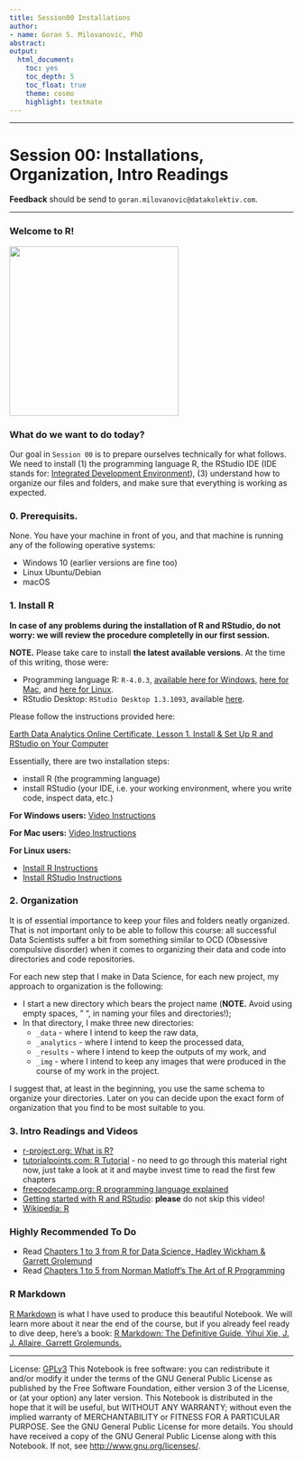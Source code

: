 ```yaml
---
title: Session00 Installations
author:
- name: Goran S. Milovanovic, PhD
abstract: 
output:
  html_document:
    toc: yes
    toc_depth: 5
    toc_float: true
    theme: cosmo
    highlight: textmate
---
```


***
# Session 00: Installations, Organization, Intro Readings 
**Feedback** should be send to `goran.milovanovic@datakolektiv.com`. 

***

### Welcome to R!

![](Rlogo.png){width=300px}

### What do we want to do today?

Our goal in `Session 00` is to prepare ourselves technically for what follows. We need to install (1) the programming language R, the RStudio IDE (IDE stands for: [Integrated Development Environment](https://en.wikipedia.org/wiki/Integrated_development_environment)), (3) understand how to organize our files and folders, and make sure that everything is working as expected.

### 0. Prerequisits.

None. You have your machine in front of you, and that machine is running any of the following operative systems:

- Windows 10 (earlier versions are fine too)
- Linux Ubuntu/Debian
- macOS

### 1. Install R

**In case of any problems during the installation of R and RStudio, do not worry: we will review the procedure completelly in our first session.**

**NOTE.** Please take care to install **the latest available versions**. At the time of this writing, those were:

- Programming language R: `R-4.0.3`, [available here for Windows](https://cran.r-project.org/bin/windows/base/), [here for Mac](https://cran.r-project.org/bin/macosx/), and [here for Linux](https://cran.r-project.org/bin/linux/ubuntu/README.html).
- RStudio Desktop: `RStudio Desktop 1.3.1093`, available [here](https://rstudio.com/products/rstudio/download/).


Please follow the instructions provided here: 

[Earth Data Analytics Online Certificate, 
Lesson 1. Install & Set Up R and RStudio on Your Computer](https://www.earthdatascience.org/courses/earth-analytics/document-your-science/setup-r-rstudio/)

Essentially, there are two installation steps: 

- install R (the programming language)
- install RStudio (your IDE, i.e. your working environment, where you write code, inspect data, etc.)

**For Windows users:** [Video Instructions](https://www.youtube.com/watch?v=9-RrkJQQYqY&t=262s)

**For Mac users:** [Video Instructions](https://www.youtube.com/watch?v=Y20P3u3c_1c)

**For Linux users:** 

- [Install R Instructions](https://www.digitalocean.com/community/tutorials/how-to-install-r-on-ubuntu-18-04-quickstart)
- [Install RStudio Instructions](https://linuxconfig.org/how-to-install-rstudio-on-ubuntu-20-04-focal-fossa-linux)


### 2. Organization

It is of essential importance to keep your files and folders neatly organized. That is not important only to be able to follow this course: all successful Data Scientists suffer a bit from something similar to OCD (Obsessive compulsive disorder) when it comes to organizing their data and code into directories and code repositories.

For each new step that I make in Data Science, for each new project, my approach to organization is the following:

- I start a new directory which bears the project name (**NOTE.** Avoid using empty spaces, " ", in naming your files and directories!);
- In that directory, I make three new directories:
  - `_data` - where I intend to keep the raw data,
  - `_analytics` - where I intend to keep the processed data,
  - `_results` - where I intend to keep the outputs of my work, and
  - `_img` - where I intend to keep any images that were produced in the course of my work in the project.
  
I suggest that, at least in the beginning, you use the same schema to organize your directories. Later on you can decide upon the exact form of organization that you find to be most suitable to you.


### 3. Intro Readings and Videos

- [r-project.org: What is R?](https://www.r-project.org/about.html)
- [tutorialpoints.com: R Tutorial](https://www.tutorialspoint.com/r/index.htm) - no need to go through this material right now, just take a look at it and maybe invest time to read the first few chapters
- [freecodecamp.org: R programming language explained](https://www.freecodecamp.org/news/r-programming-language-explained/)
- [Getting started with R and RStudio](https://www.youtube.com/watch?v=lVKMsaWju8w): **please** do not skip this video!
- [Wikipedia: R](https://en.wikipedia.org/wiki/R_(programming_language))


### Highly Recommended To Do

- Read [Chapters 1 to 3 from R for Data Science, Hadley Wickham & Garrett Grolemund](https://r4ds.had.co.nz/)
- Read [Chapters 1 to 5 from Norman Matloff’s The Art of R Programming](https://www.google.com/search?client=firefox-b-d&channel=trow2&sxsrf=ALeKk03T_qLCMzRICYWj5UHqFBHnvfV6Uw%3A1607220795553&ei=Oz7MX8aeIYK6kwWc5JbgAw&q=Norman+Matloff+The+Art+of+R+Programming+pdf&oq=Norman+Matloff+The+Art+of+R+Programming+pdf&gs_lcp=CgZwc3ktYWIQAzIFCAAQyQM6BwgjEMkDECc6AgguUJk9WOdAYKRBaABwAHgAgAGHAYgB9QOSAQMwLjSYAQCgAQGqAQdnd3Mtd2l6wAEB&sclient=psy-ab&ved=0ahUKEwiGqOCEpLjtAhUC3aQKHRyyBTwQ4dUDCAw&uact=5)

### R Markdown

[R Markdown](https://rmarkdown.rstudio.com/) is what I have used to produce this beautiful Notebook. We will learn more about it near the end of the course, but if you already feel ready to dive deep, here's a book: [R Markdown: The Definitive Guide, Yihui Xie, J. J. Allaire, Garrett Grolemunds.](https://bookdown.org/yihui/rmarkdown/) 

***
License: [GPLv3](http://www.gnu.org/licenses/gpl-3.0.txt)
This Notebook is free software: you can redistribute it and/or modify it under the terms of the GNU General Public License as published by the Free Software Foundation, either version 3 of the License, or (at your option) any later version.
This Notebook is distributed in the hope that it will be useful, but WITHOUT ANY WARRANTY; without even the implied warranty of MERCHANTABILITY or FITNESS FOR A PARTICULAR PURPOSE.  See the GNU General Public License for more details.
You should have received a copy of the GNU General Public License along with this Notebook. If not, see <http://www.gnu.org/licenses/>.